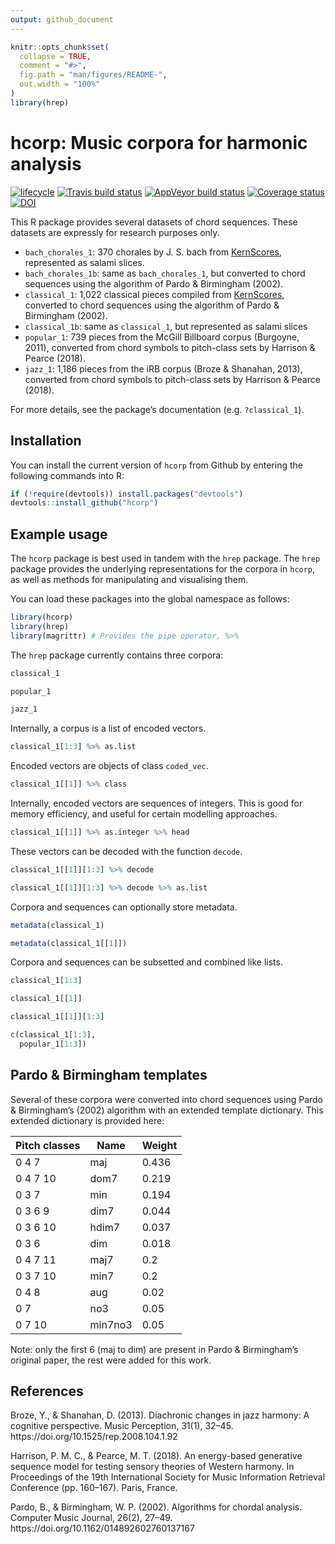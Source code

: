 ```yaml
---
output: github_document
---
```


<!-- README.md is generated from README.Rmd. Please edit that file -->

```r
knitr::opts_chunk$set(
  collapse = TRUE,
  comment = "#>",
  fig.path = "man/figures/README-",
  out.width = "100%"
)
library(hrep)
```
# hcorp: Music corpora for harmonic analysis

[![lifecycle](https://img.shields.io/badge/lifecycle-maturing-blue.svg)](https://www.tidyverse.org/lifecycle/#maturing)
[![Travis build status](https://travis-ci.org/pmcharrison/hcorp.svg?branch=master)](https://travis-ci.org/pmcharrison/hcorp)
[![AppVeyor build status](https://ci.appveyor.com/api/projects/status/github/pmcharrison/hcorp?branch=master&svg=true)](https://ci.appveyor.com/project/pmcharrison/hcorp)
[![Coverage status](https://coveralls.io/repos/github/pmcharrison/hcorp/badge.svg)](https://coveralls.io/r/pmcharrison/hcorp?branch=master)
[![DOI](https://zenodo.org/badge/DOI/10.5281/zenodo.2545754.svg)](https://doi.org/10.5281/zenodo.2545754)

This R package provides several datasets of chord sequences.
These datasets are expressly for research purposes only.

- `bach_chorales_1`: 370 chorales by J. S. bach from
[KernScores](http://kern.humdrum.org/), represented as salami slices.
- `bach_chorales_1b`: same as `bach_chorales_1`, but converted to chord sequences
 using the algorithm of Pardo & Birmingham (2002).
- `classical_1`: 1,022 classical pieces compiled from
[KernScores](http://kern.humdrum.org/), converted to chord sequences
using the algorithm of Pardo & Birmingham (2002).
- `classical_1b`: same as `classical_1`, but represented as salami slices
- `popular_1`: 739 pieces from the McGill Billboard corpus (Burgoyne,
2011), converted from chord symbols to pitch-class sets by Harrison
& Pearce (2018).
- `jazz_1`: 1,186 pieces from the iRB corpus (Broze & Shanahan, 2013),
converted from chord symbols to pitch-class sets by Harrison &
Pearce (2018).

For more details, see the package's documentation (e.g. `?classical_1`).

## Installation

You can install the current version of `hcorp` from Github
by entering the following commands into R:

``` r
if (!require(devtools)) install.packages("devtools")
devtools::install_github("hcorp")
```

## Example usage

The `hcorp` package is best used in tandem with the `hrep` package.
The `hrep` package provides the underlying representations for the corpora
in `hcorp`,
as well as methods for manipulating and visualising them.

You can load these packages into the global namespace as follows:

```r
library(hcorp)
library(hrep)
library(magrittr) # Provides the pipe operator, %>%
```

The `hrep` package currently contains three corpora:

```r
classical_1

popular_1

jazz_1
```

Internally, a corpus is a list of encoded vectors.

```r
classical_1[1:3] %>% as.list
```

Encoded vectors are objects of class `coded_vec`.

```r
classical_1[[1]] %>% class
```

Internally, encoded vectors are sequences of integers.
This is good for memory efficiency,
and useful for certain modelling approaches.

```r
classical_1[[1]] %>% as.integer %>% head
```

These vectors can be decoded with the function `decode`.

```r
classical_1[[1]][1:3] %>% decode

classical_1[[1]][1:3] %>% decode %>% as.list
```

Corpora and sequences can optionally store metadata.

```r
metadata(classical_1)

metadata(classical_1[[1]])
```

Corpora and sequences can be subsetted and combined like lists.

```r
classical_1[1:3]

classical_1[[1]]

classical_1[[1]][1:3]

c(classical_1[1:3],
  popular_1[1:3])
```

## Pardo & Birmingham templates

Several of these corpora were converted into chord sequences using Pardo &
Birmingham's (2002) algorithm with an extended template dictionary.
This extended dictionary is provided here:

| Pitch classes | Name    | Weight |
|---------------|---------|--------|
| 0 4 7         | maj     | 0.436  |
| 0 4 7 10      | dom7    | 0.219  |
| 0 3 7         | min     | 0.194  |
| 0 3 6 9       | dim7    | 0.044  |
| 0 3 6 10      | hdim7   | 0.037  |
| 0 3 6         | dim     | 0.018  |
| 0 4 7 11      | maj7    | 0.2    |
| 0 3 7 10      | min7    | 0.2    |
| 0 4 8         | aug     | 0.02   |
| 0 7           | no3     | 0.05   |
| 0 7 10        | min7no3 | 0.05   |

Note: only the first 6 (maj to dim) are present in Pardo & Birmingham's 
original paper, the rest were added for this work.

## References

Broze, Y., & Shanahan, D. (2013). Diachronic changes in jazz harmony: A cognitive perspective. Music Perception, 31(1), 32–45. https://doi.org/10.1525/rep.2008.104.1.92

Harrison, P. M. C., & Pearce, M. T. (2018). An energy-based generative sequence model for testing sensory theories of Western harmony. In Proceedings of the 19th International Society for Music Information Retrieval Conference (pp. 160–167). Paris, France.

Pardo, B., & Birmingham, W. P. (2002). Algorithms for chordal analysis. Computer Music Journal, 26(2), 27–49. https://doi.org/10.1162/014892602760137167
